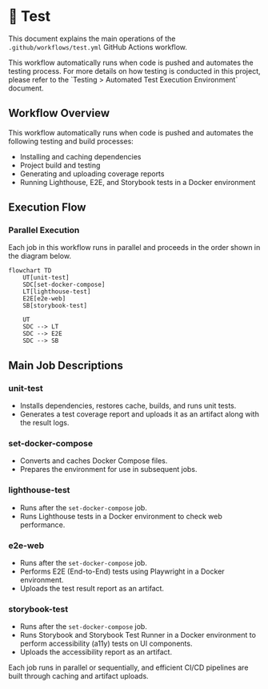 
# 🧪 Test

This document explains the main operations of the `.github/workflows/test.yml` GitHub Actions workflow.

<Callout type="info">
  This workflow automatically runs when code is pushed and automates the testing process.
  For more details on how testing is conducted in this project,
  please refer to the <LocalizedLink href="/testing/testing-environment">`Testing > Automated Test Execution Environment`</LocalizedLink> document.
</Callout>

## Workflow Overview

This workflow automatically runs when code is pushed and automates the following testing and build processes:

- Installing and caching dependencies
- Project build and testing
- Generating and uploading coverage reports
- Running Lighthouse, E2E, and Storybook tests in a Docker environment

## Execution Flow

### Parallel Execution

Each job in this workflow runs in parallel and proceeds in the order shown in the diagram below.

```mermaid
flowchart TD
    UT[unit-test]
    SDC[set-docker-compose]
    LT[lighthouse-test]
    E2E[e2e-web]
    SB[storybook-test]

    UT
    SDC --> LT
    SDC --> E2E
    SDC --> SB
```

## Main Job Descriptions

### unit-test

- Installs dependencies, restores cache, builds, and runs unit tests.
- Generates a test coverage report and uploads it as an artifact along with the result logs.

### set-docker-compose

- Converts and caches Docker Compose files.
- Prepares the environment for use in subsequent jobs.

### lighthouse-test

- Runs after the `set-docker-compose` job.
- Runs Lighthouse tests in a Docker environment to check web performance.

### e2e-web

- Runs after the `set-docker-compose` job.
- Performs E2E (End-to-End) tests using Playwright in a Docker environment.
- Uploads the test result report as an artifact.

### storybook-test

- Runs after the `set-docker-compose` job.
- Runs Storybook and Storybook Test Runner in a Docker environment to perform accessibility (a11y) tests on UI components.
- Uploads the accessibility report as an artifact.

Each job runs in parallel or sequentially, and efficient CI/CD pipelines are built through caching and artifact uploads.
